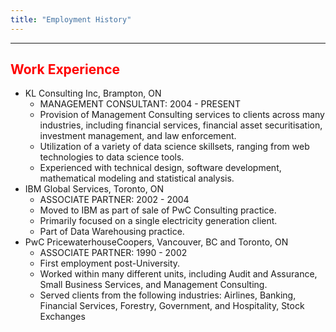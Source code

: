 ```yaml
---
title: "Employment History"
---
```


----

## <span style="color:red">Work Experience</span>

- KL Consulting Inc, Brampton, ON 
    - MANAGEMENT CONSULTANT: 2004 - PRESENT
    - Provision of Management Consulting services to clients across many industries, including financial services, financial asset securitisation, investment management, and law enforcement.
    - Utilization of a variety of data science skillsets, ranging from web technologies to data science tools.
    - Experienced with technical design, software development, mathematical modeling and statistical analysis.
    
- IBM Global Services, Toronto, ON
    - ASSOCIATE PARTNER: 2002 - 2004
    - Moved to IBM as part of sale of PwC Consulting practice.
    - Primarily focused on a single electricity generation client.
    - Part of Data Warehousing practice.
    
- PwC PricewaterhouseCoopers, Vancouver, BC and Toronto, ON
    - ASSOCIATE PARTNER: 1990 - 2002
    - First employment post-University.
    - Worked within many different units, including Audit and Assurance, Small Business Services, and Management Consulting.
    - Served clients from the following industries: Airlines, Banking, Financial Services, Forestry, Government, and Hospitality, Stock Exchanges
 
